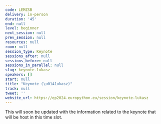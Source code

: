 ```yaml
---
code: LEMZSB
delivery: in-person
duration: '45'
end: null
level: beginner
next_session: null
prev_session: null
resources: null
room: null
session_type: Keynote
sessions_after: null
sessions_before: null
sessions_in_parallel: null
slug: keynote-lukasz
speakers: []
start: null
title: "Keynote (\u0141ukasz)"
track: null
tweet: ''
website_url: https://ep2024.europython.eu/session/keynote-lukasz
---
```


This will soon be updated with the information related to the keynote that will be host in this time slot.
